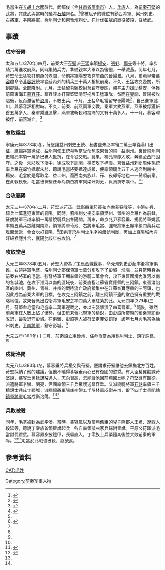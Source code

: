 毛當{{BD|?||383年}}生在[[五胡十六國|五胡十六國]]時代，武都俊（今[[甘肅省|甘肅省]][[隴南市|隴南市]]）人。[[氐族|氐族]]人，為[[前秦|前秦]][[苻堅|苻堅]]的武將，其威武與當時的驍將[[石越|石越]]齊名。<ref>{{Cite WS|title=資治通鑑/卷150|link=資治通鑑/卷150}}</ref>曾被賦予的職位有鎮西將軍、梁州刺史、右將軍、平南將軍、[[徐州|徐州]][[刺史|刺史]]和[[東豫州|東豫州]]刺史。在討伐翟斌的戰役被殺，諡號武。

== 事蹟 ==
=== 戍守晉陽 ===
太和五年(370年)四月，前秦大王[[苻堅|苻堅]]派[[王猛|王猛]]率領[[楊安|楊安]]、[[張蚝|張蚝]]、[[鄧羌|鄧羌]]等十將，率步騎六萬進攻前燕，同時集結兵力，準備親率大軍以為後繼，一舉滅燕。同年七月，苻堅命王猛攻打前燕的[[壺關|壺關]]，命前將軍陽安攻克前燕的[[晉陽城|晉陽城]]。八月，前燕皇帝[[慕容暐|慕容暐]]命令[[慕容評|慕容評]]統率宮廷內外的精兵三十萬人抵抗前秦。不久，王猛攻克壺關，所到郡縣，全部降附。九月，王猛留屯騎校尉[[苟萇|苟萇]]守壺關，親率主力援助楊安，俘獲前燕東海王[[慕容莊|慕容莊]]。慕容評本打算堅壁清野拖垮王猛軍隊，然而在壺關、晉陽被攻陷後，反而滯留於[[潞川|潞川]]，不敢出兵。十月，王猛命毛當留守晉陽城<ref>{{Cite WS|title=資治通鑑/卷102|link=資治通鑑/卷102}}</ref>，自己進軍潞川，與慕容評相對峙。不久，前秦、前燕兩軍交戰，秦軍大敗燕軍，燕軍被俘獲斬首五萬多人，秦軍乘勝追擊，燕軍被斬殺和投降的又有十萬多人。十一月，慕容暐被俘，前燕滅亡。<ref name="fj1">{{Cite WS|link=晉書/卷113|title=晉書《載記第十三 苻堅上》}}</ref>

=== 奪取梁益 ===
寧康元年(373年)冬，苻堅讓益州刺史王統、秘書監朱肜率領二萬士卒從漢川出征，鷹揚將軍徐成、益州刺使王統與毛當受命奪取東晉的梁、益兩州。東晉梁州刺史楊亮率領一萬多巴獠人抵抗，在青谷交戰。結果，楊亮軍隊大敗，奔逃至西門固守。之後，朱肜攻下漢中，徐成攻下劍閣，楊安攻下梓潼。東晉益州刺史周仲孫統率兵眾在綿竹抵禦朱肜，聽說毛當將要抵達成都，便率領騎兵五千人逃奔到南中。楊安、毛當於是奪取梁、益二州，而西南夷族邛、莋、夜郎等地也一一歸順前秦。在此戰役後，毛當被苻堅任命為鎮西將軍與梁州刺史，負責鎮守漢中。<ref>{{Cite WS|title=資治通鑑/卷103|link=資治通鑑/卷103}}</ref><ref name="fj1"/>

=== 合攻襄陽 ===
太元三年(378年)二月，苻堅派苻丕、武衛將軍苟萇和尚書慕容暐等，率領步兵、騎兵七萬進犯東晉的襄陽。同時，荊州刺史楊安率領樊州、鄧州的兵眾作為前鋒，征虜將軍石越率領一萬精銳騎兵出魯陽關。再來，命京兆尹慕容垂、揚武將軍姚萇率領五萬兵眾離開南鄉，領軍將軍苟池、右將軍毛當、強弩將軍王顯率領四萬兵眾離開武當，會合攻打襄陽。<ref name="z104">{{Cite WS|title=資治通鑑/卷104|link=資治通鑑/卷104}}</ref>因東晉梁州刺史朱序的錯誤判斷，再加上襄陽城內有奸細裡應外合，襄陽於該年被攻陷。<ref name="fj1"/>

=== 攻取堂邑 ===
太元三年(378年)五月，苻堅大帝為了策應西線戰事，命兗州刺史彭超率後將軍俱難、右禁將軍毛盛、洛州刺史邵保領軍七萬分別攻下了彭城、淮陽，並與當時身為前秦右將軍的毛當、強弩將軍王顯率領的游騎二萬會合，攻下東晉國境內淮河以南的各城池。在攻下淮河以南的區域後，前秦直指江蘇省寶應縣的三阿鎮。東晉淪陷區的幽州、冀州、青州、并州的戰時流亡政府都集中在江蘇省寶應縣的三阿鎮，也因此成為前秦大軍的目標。在攻克三阿鎮之前，離三阿鎮不遠的堂邑擁有重要的戰略地位，故東晉派出右衛將軍毛安之率四萬大軍駐紮於此。太元四年(379年)三月，苻堅命毛當和毛盛率二萬軍迎戰之，並以突襲擊潰了四萬晉軍。<ref name="z104"/>隨後，雖然前秦軍在人數上佔了優勢，但由於東晉北府軍的精銳，由彭超所帶領的前秦軍節節敗退，最後退守彭城。在俱難、彭超等人被苻堅定罪受罰後，該年七月命毛當為徐州刺史，[[平南將軍|平南將軍]]，鎮守彭城。<ref name="fj1"/>

太元五年(380年)十二月，前秦設立東豫州，任命毛當為東豫州刺史，鎮守許昌。<ref name="z104"/>
=== 戍衛洛陽 ===
太元八年(383年)冬，慕容垂將兵權交與苻堅，便請求苻堅讓他去鎮撫北方百姓。苻堅採納了他的建議，但他不曉得慕容垂內心已有復國的慾望。有大臣權翼勸諫苻堅說，慕容垂勇猛謀略過人、志向很高，怎能讓他回前燕國土呢？苻堅沒有聽從，派遣將軍李蠻、閔亮、尹國率領三千兵眾護送慕容垂。又派驍騎將軍[[石越|石越]]率領三千精銳士兵戍守鄴城，派驃騎將軍[[張蚝|張蚝]]率領五千羽林軍戍衛并州，留下四千士兵配給[[鎮軍將軍|鎮軍將軍]]毛當戍衛洛陽。<ref name="z105">{{Cite WS|title=資治通鑑/卷105|link=資治通鑑/卷105}}</ref><ref name="fj2">{{Cite WS|link=晉書/卷114|title=晉書《載記第十四 苻堅下》}}</ref>

=== 兵敗被殺 ===
同年，毛當被封為武平侯。當時，慕容鳳以及前燕舊臣的兒子燕郡人王騰、遼西人段延等，聽說丁零族首領翟斌起兵，各自率領部曲家兵歸附翟斌。平原公苻暉派毛當討伐翟斌。慕容鳳身披鎧甲，長驅直入，丁零族士兵緊隨其後並大敗前秦的軍隊。<ref name="z105"/><ref name="fj2"/>毛當於此戰役被殺，諡號武。

== 參考資料 ==
{{reflist}}

[[Category:前秦军事人物|Category:前秦军事人物]]
[[CAT:毛姓|CAT:毛姓]]
